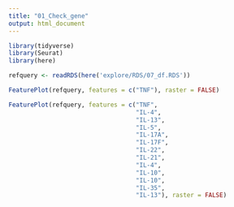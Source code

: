 ```yaml
---
title: "01_Check_gene"
output: html_document
---
```


```r
library(tidyverse)
library(Seurat)
library(here)
```

```r
refquery <- readRDS(here('explore/RDS/07_df.RDS'))
```

```r
FeaturePlot(refquery, features = c("TNF"), raster = FALSE)
```

```r
FeaturePlot(refquery, features = c("TNF",
                                   "IL-4",
                                   "IL-13",
                                   "IL-5",
                                   "IL-17A",
                                   "IL-17F",
                                   "IL-22",
                                   "IL-21",
                                   "IL-4",
                                   "IL-10",
                                   "IL-10",
                                   "IL-35",
                                   "IL-13"), raster = FALSE)

```










